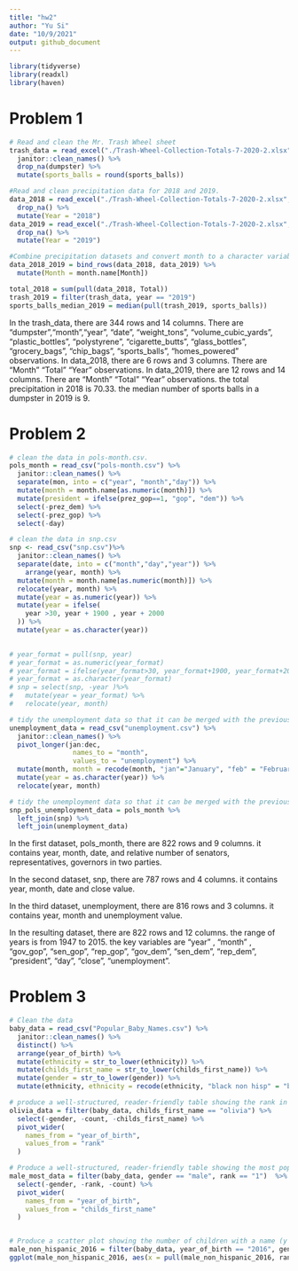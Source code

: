 ```yaml
---
title: "hw2"
author: "Yu Si"
date: "10/9/2021"
output: github_document
---
```

```r
library(tidyverse)
library(readxl)
library(haven)
```

# Problem 1
```r
# Read and clean the Mr. Trash Wheel sheet
trash_data = read_excel("./Trash-Wheel-Collection-Totals-7-2020-2.xlsx", col_names = TRUE, range = "A2:N534")%>% 
  janitor::clean_names() %>% 
  drop_na(dumpster) %>% 
  mutate(sports_balls = round(sports_balls))

#Read and clean precipitation data for 2018 and 2019. 
data_2018 = read_excel("./Trash-Wheel-Collection-Totals-7-2020-2.xlsx", sheet = 7, range = "A2:B14") %>% 
  drop_na() %>% 
  mutate(Year = "2018")
data_2019 = read_excel("./Trash-Wheel-Collection-Totals-7-2020-2.xlsx", sheet = 6, range = "A2:B14") %>% 
  drop_na() %>% 
  mutate(Year = "2019")

#Combine precipitation datasets and convert month to a character variable 
data_2018_2019 = bind_rows(data_2018, data_2019) %>% 
  mutate(Month = month.name[Month])

total_2018 = sum(pull(data_2018, Total))
trash_2019 = filter(trash_data, year == "2019")
sports_balls_median_2019 = median(pull(trash_2019, sports_balls))
```

In the trash_data, there are 344 rows and 14 columns. There are "dumpster","month","year", "date", "weight_tons", "volume_cubic_yards", "plastic_bottles", "polystyrene", "cigarette_butts", "glass_bottles", "grocery_bags", "chip_bags", "sports_balls", "homes_powered" observations. 
In data_2018, there are 6 rows and 3 columns. There are "Month" "Total" "Year" observations. 
In data_2019, there are 12 rows and 14 columns. There are "Month" "Total" "Year" observations. 
the total precipitation in 2018 is 70.33.
the median number of sports balls in a dumpster in 2019 is 9.

# Problem 2
```r
# clean the data in pols-month.csv. 
pols_month = read_csv("pols-month.csv") %>% 
  janitor::clean_names() %>%
  separate(mon, into = c("year", "month","day")) %>% 
  mutate(month = month.name[as.numeric(month)]) %>% 
  mutate(president = ifelse(prez_gop==1, "gop", "dem")) %>% 
  select(-prez_dem) %>% 
  select(-prez_gop) %>% 
  select(-day)

# clean the data in snp.csv
snp <- read_csv("snp.csv")%>% 
  janitor::clean_names() %>% 
  separate(date, into = c("month","day","year")) %>% 
    arrange(year, month) %>% 
  mutate(month = month.name[as.numeric(month)]) %>% 
  relocate(year, month) %>% 
  mutate(year = as.numeric(year)) %>% 
  mutate(year = ifelse(
    year >30, year + 1900 , year + 2000
  )) %>% 
  mutate(year = as.character(year))
  

# year_format = pull(snp, year)
# year_format = as.numeric(year_format)
# year_format = ifelse(year_format>30, year_format+1900, year_format+2000)
# year_format = as.character(year_format)
# snp = select(snp, -year )%>% 
#   mutate(year = year_format) %>% 
#   relocate(year, month)

# tidy the unemployment data so that it can be merged with the previous datasets.                
unemployment_data = read_csv("unemployment.csv") %>% 
  janitor::clean_names() %>%
  pivot_longer(jan:dec,
                names_to = "month",
                values_to = "unemployment") %>% 
  mutate(month, month = recode(month, "jan"="January", "feb" = "February",  "mar" = "March", "apr" = "April",  "may" = "May", "jun" = "June" , "jul" = "July", "aug"= "August",  "sep" = "September",  "oct"="October" , "nov" = "November", "dec" = "December")) %>% 
  mutate(year = as.character(year)) %>% 
  relocate(year, month)

# tidy the unemployment data so that it can be merged with the previous datasets. 
snp_pols_unemployment_data = pols_month %>% 
  left_join(snp) %>% 
  left_join(unemployment_data)


```
In the first dataset, pols_month, there are 822 rows and 9 columns. it contains year, month, date, and relative number of senators, representatives, governors in two parties. 

In the second dataset, snp, there are 787 rows and 4 columns. it contains year, month, date and close value. 

In the third dataset, unemployment, there are 816 rows and 3 columns. it contains year, month and unemployment value. 

In the resulting dataset, there are 822 rows and 12 columns. the range of years is from 1947 to 2015. the key variables are "year" , "month" , "gov_gop", "sen_gop", "rep_gop", "gov_dem", "sen_dem", "rep_dem", "president", "day",  "close",  "unemployment".

# Problem 3
```r
# Clean the data
baby_data = read_csv("Popular_Baby_Names.csv") %>% 
  janitor::clean_names() %>% 
  distinct() %>% 
  arrange(year_of_birth) %>% 
  mutate(ethnicity = str_to_lower(ethnicity)) %>% 
  mutate(childs_first_name = str_to_lower(childs_first_name)) %>% 
  mutate(gender = str_to_lower(gender)) %>% 
  mutate(ethnicity, ethnicity = recode(ethnicity, "black non hisp" = "black non hispanic", "white non hisp" = "white non hispanic", "asian and paci" = "asian and pacific islander"))

# produce a well-structured, reader-friendly table showing the rank in popularity of the name “Olivia” as a female baby name over time
olivia_data = filter(baby_data, childs_first_name == "olivia") %>% 
  select(-gender, -count, -childs_first_name) %>% 
  pivot_wider(
    names_from = "year_of_birth",
    values_from = "rank"
  )

# Produce a well-structured, reader-friendly table showing the most popular name among male children over time  
male_most_data = filter(baby_data, gender == "male", rank == "1")  %>% 
  select(-gender, -rank, -count) %>% 
  pivot_wider(
    names_from = "year_of_birth",
    values_from = "childs_first_name"
  )


# Produce a scatter plot showing the number of children with a name (y axis) against the rank in popularity of that name (x axis).
male_non_hispanic_2016 = filter(baby_data, year_of_birth == "2016", gender =="male", ethnicity == "white non hispanic" )
ggplot(male_non_hispanic_2016, aes(x = pull(male_non_hispanic_2016, rank), y = pull(male_non_hispanic_2016, count))) + geom_point()
```

